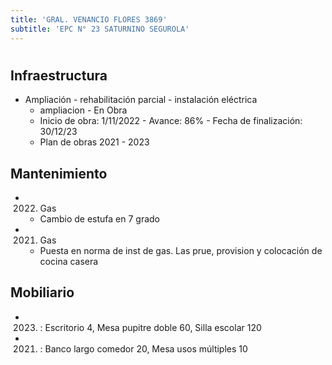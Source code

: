 ```yaml
---
title: 'GRAL. VENANCIO FLORES 3869'
subtitle: 'EPC N° 23 SATURNINO SEGUROLA'
---
```


#
## Infraestructura

* Ampliación - rehabilitación parcial - instalación eléctrica 
    + ampliacion - En Obra 
    + Inicio de obra: 1/11/2022 - Avance: 86% - Fecha de finalización: 30/12/23 
    + Plan de obras 2021 - 2023 






## Mantenimiento

*  (2022) Gas 
    + Cambio de estufa en 7 grado

*  (2021) Gas 
    + Puesta en norma de inst de gas. Las prue, provision y colocación de cocina casera





## Mobiliario

*  (2023) : Escritorio 4, Mesa pupitre doble 60, Silla escolar 120 

*  (2021) : Banco largo comedor 20, Mesa usos múltiples 10 



